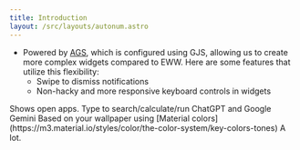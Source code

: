 ```yaml
---
title: Introduction
layout: /src/layouts/autonum.astro
---
```


- Powered by [AGS](https://github.com/Aylur/ags/), which is configured using GJS, allowing us to create more complex widgets compared to EWW. Here are some features that utilize this flexibility:
  - Swipe to dismiss notifications
  - Non-hacky and more responsive keyboard controls in widgets


<CardGrid stagger>
	<Card title="Overview widget" icon="laptop">
    Shows open apps. Type to search/calculate/run
	</Card>
	<Card title="AI Assisstant" icon="open-book">
    ChatGPT and Google Gemini
	</Card>
	<Card title="Autogenerated colors" icon="pen">
    Based on your wallpaper using [Material colors](https://m3.material.io/styles/color/the-color-system/key-colors-tones)
	</Card>
	<Card title="Animations" icon="rocket">
    A lot.
	</Card>
</CardGrid>
